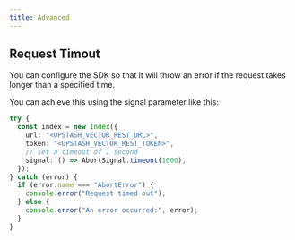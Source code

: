 ```yaml
---
title: Advanced
---
```


## Request Timout

You can configure the SDK so that it will throw an error if the request takes longer than a specified time.

You can achieve this using the signal parameter like this:

```ts
try {
  const index = new Index({
    url: "<UPSTASH_VECTOR_REST_URL>",
    token: "<UPSTASH_VECTOR_REST_TOKEN>",
    // set a timeout of 1 second
    signal: () => AbortSignal.timeout(1000),
  });
} catch (error) {
  if (error.name === "AbortError") {
    console.error("Request timed out");
  } else {
    console.error("An error occurred:", error);
  }
}
```
